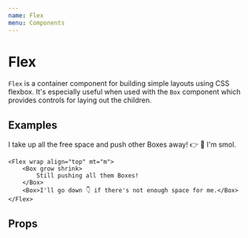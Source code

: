 ```yaml
---
name: Flex
menu: Components
---
```



# Flex

`Flex` is a container component for building simple layouts using CSS flexbox. It's especially useful when used with the `Box` component which provides controls for laying out the children.

## Examples

<Playground>
	<Flex align="top">
		<Box grow shrink>
			I take up all the free space and push other Boxes away! 👉
		</Box>
		<Box>👀 I'm smol.</Box>
	</Flex>

	<Flex wrap align="top" mt="m">
		<Box grow shrink>
			Still pushing all them Boxes!
		</Box>
		<Box>I'll go down 👇 if there's not enough space for me.</Box>
	</Flex>
</Playground>

## Props

<Props of={Flex} />
